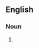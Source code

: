 ==English==

===Noun===
{{en-noun|sg=[[pooper]]-[[scooper]]}}

# {{alternative spelling of|[[pooper scooper]]}}